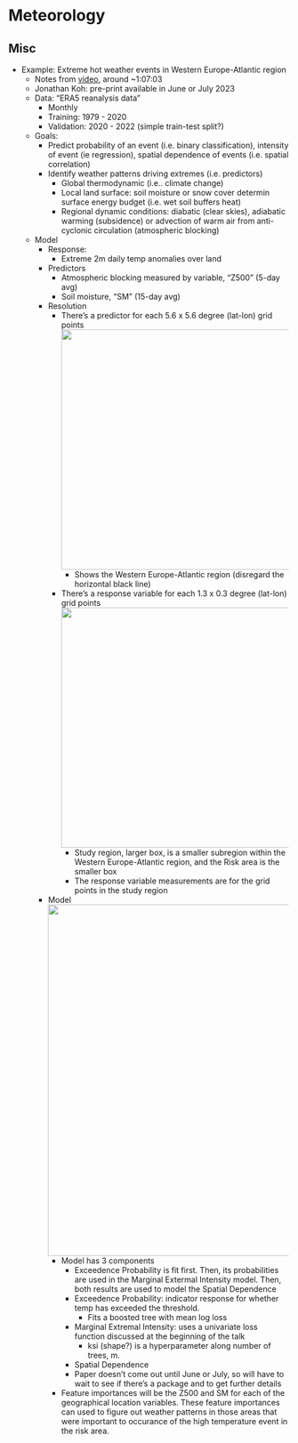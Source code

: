 # Meteorology {#sec-meteor .unnumbered}

## Misc {#sec-meteor-misc .unnumbered}

-   [Example]{.ribbon-highlight}: Extreme hot weather events in Western Europe-Atlantic region
    -   Notes from [video](https://www.youtube.com/watch?v=Mpzqz4y1oYY), around \~1:07:03
    -   Jonathan Koh: pre-print available in June or July 2023
    -   Data: "ERA5 reanalysis data"
        -   Monthly
        -   Training: 1979 - 2020
        -   Validation: 2020 - 2022 (simple train-test split?)
    -   Goals:
        -   Predict probability of an event (i.e. binary classification), intensity of event (ie regression), spatial dependence of events (i.e. spatial correlation)
        -   Identify weather patterns driving extremes (i.e. predictors)
            -   Global thermodynamic (i.e.. climate change)
            -   Local land surface: soil moisture or snow cover determin surface energy budget (i.e. wet soil buffers heat)
            -   Regional dynamic conditions: diabatic (clear skies), adiabatic warming (subsidence) or advection of warm air from anti-cyclonic circulation (atmospheric blocking)
    -   Model
        -   Response:
            -   Extreme 2m daily temp anomalies over land
        -   Predictors
            -   Atmospheric blocking measured by variable, "Z500" (5-day avg)
            -   Soil moisture, "SM" (15-day avg)
        -   Resolution
            -   There's a predictor for each 5.6 x 5.6 degree (lat-lon) grid points![](./_resources/Meteorology.resources/Screenshot-(1399).png){width="432"}
                -   Shows the Western Europe-Atlantic region (disregard the horizontal black line)
            -   There's a response variable for each 1.3 x 0.3 degree (lat-lon) grid points![](./_resources/Meteorology.resources/Screenshot-(1398).png){width="432"}
                -   Study region, larger box, is a smaller subregion within the Western Europe-Atlantic region, and the Risk area is the smaller box
                -   The response variable measurements are for the grid points in the study region
        -   Model![](./_resources/Meteorology.resources/Screenshot-(1400).png){width="632"}
            -   Model has 3 components
                -   Exceedence Probability is fit first. Then, its probabilities are used in the Marginal Extermal Intensity model. Then, both results are used to model the Spatial Dependence
                -   Exceedence Probability: indicator response for whether temp has exceeded the threshold.
                    -   Fits a boosted tree with mean log loss
                -   Marginal Extremal Intensity: uses a univariate loss function discussed at the beginning of the talk
                    -   ksi (shape?) is a hyperparameter along number of trees, m.
                -   Spatial Dependence
                -   Paper doesn't come out until June or July, so will have to wait to see if there's a package and to get further details
            -   Feature importances will be the Z500 and SM for each of the geographical location variables. These feature importances can used to figure out weather patterns in those areas that were important to occurance of the high temperature event in the risk area.
